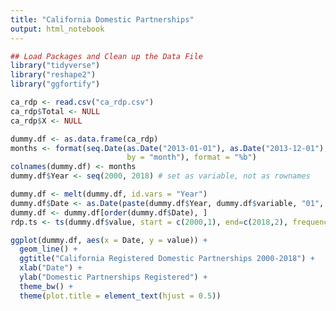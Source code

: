 ```yaml
---
title: "California Domestic Partnerships"
output: html_notebook
---
```


```r
## Load Packages and Clean up the Data File
library("tidyverse")
library("reshape2")
library("ggfortify")
```

```r
ca_rdp <- read.csv("ca_rdp.csv")
ca_rdp$Total <- NULL
ca_rdp$X <- NULL

dummy.df <- as.data.frame(ca_rdp)
months <- format(seq.Date(as.Date("2013-01-01"), as.Date("2013-12-01"), 
                          by = "month"), format = "%b")
colnames(dummy.df) <- months
dummy.df$Year <- seq(2000, 2018) # set as variable, not as rownames 

dummy.df <- melt(dummy.df, id.vars = "Year")
dummy.df$Date <- as.Date(paste(dummy.df$Year, dummy.df$variable, "01", sep = "-"), format = ("%Y-%b-%d"))
dummy.df <- dummy.df[order(dummy.df$Date), ]
rdp.ts <- ts(dummy.df$value, start = c(2000,1), end=c(2018,2), frequency=12)
```

```r
ggplot(dummy.df, aes(x = Date, y = value)) +
  geom_line() +
  ggtitle("California Registered Domestic Partnerships 2000-2018") +
  xlab("Date") + 
  ylab("Domestic Partnerships Registered") +
  theme_bw() + 
  theme(plot.title = element_text(hjust = 0.5))
```

